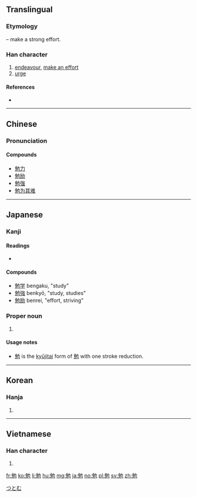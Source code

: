 ==Translingual==

===Etymology===
{{Han compound|免|力|t2=strong|ls=psc|c1=p|c2=s}} – make a strong effort.

===Han character===
{{Han char|rn=19|rad=力|as=07|sn=9|four=24212|canj=NUKS|ids=⿺免力}}

# [[endeavour]], [[make an effort]]
# [[urge]]

====References====
* {{Han ref|kx=0147.370|dkj=02384|dj=0333.020|hdz=10372.030|uh=52C9|ud=21193|bh=AB6A|bd=43882}}

----

==Chinese==
{{zh-forms}}

===Pronunciation===
{{zh-pron
|m=miǎn
|c=min5
|mc=y
|oc=y
|ma=
|cat=v
}}

====Compounds====
* [[勉力]]
* [[勉励]]
* [[勉强]]
* [[勉为其难]]

----

==Japanese==

===Kanji===
{{ja-kanji|grade=3|rs=力07|style=s|kyu=勉}}

====Readings====
* {{ja-readings|on=[[べん]] (ben)|kun=[[つとめる]] (tsutomeru)}}

====Compounds====
* [[勉学]] bengaku, "study"
* [[勉強]] benkyō, "study, studies"
* [[勉励]] benrei, "effort, striving"

===Proper noun===
{{ja-pos|k|proper|hira=つとむ|rom=Tsutomu}}

# {{given name|male|lang=ja}}

====Usage notes====
* [[勉]] is the [[kyūjitai]] form of [[勉]] with one stroke reduction.

[[Category:Japanese male given names|つとむ]]

----

==Korean==

===Hanja===
{{ko-hanja|hangeul=면|rv=myeon|mr=myŏn}}

# {{defn|lang=ko|sort=力07}}

----

==Vietnamese==

===Han character===
{{vi-hantu|[[miễn]], [[mến]], [[mễn]], [[mịn]]|rs=力07}}

# {{defn|lang=vi|sort=力07}}

[[fr:勉]]
[[ko:勉]]
[[li:勉]]
[[hu:勉]]
[[mg:勉]]
[[ja:勉]]
[[no:勉]]
[[pl:勉]]
[[sv:勉]]
[[zh:勉]]